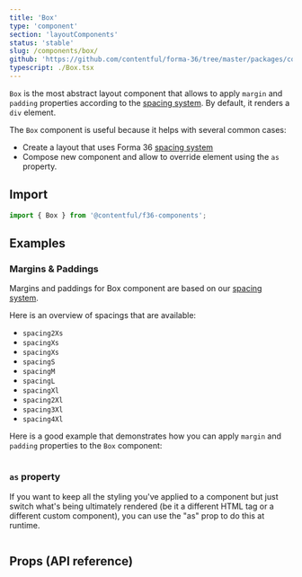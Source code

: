 ```yaml
---
title: 'Box'
type: 'component'
section: 'layoutComponents'
status: 'stable'
slug: /components/box/
github: 'https://github.com/contentful/forma-36/tree/master/packages/core/src/Box'
typescript: ./Box.tsx
---
```


`Box` is the most abstract layout component that allows to apply `margin` and `padding` properties according to the [spacing system]. By default, it renders a `div` element.

The `Box` component is useful because it helps with several common cases:

- Create a layout that uses Forma 36 [spacing system]
- Compose new component and allow to override element using the `as` property.

## Import

```js static=true
import { Box } from '@contentful/f36-components';
```

## Examples

### Margins & Paddings

Margins and paddings for Box component are based on our [spacing system].

Here is an overview of spacings that are available:

- `spacing2Xs`
- `spacingXs`
- `spacingXs`
- `spacingS`
- `spacingM`
- `spacingL`
- `spacingXl`
- `spacing2Xl`
- `spacing3Xl`
- `spacing4Xl`

Here is a good example that demonstrates how you can apply `margin` and `padding` properties to the `Box` component:

```jsx file=examples/BoxSpacingExample.tsx

```

### `as` property

If you want to keep all the styling you've applied to a component but just switch what's being ultimately rendered (be it a different HTML tag or a different custom component), you can use the "as" prop to do this at runtime.

```jsx file=examples/BoxPolymorphicExample.tsx

```

## Props (API reference)

<Props of="Box" storybookPath="/story/layout-box--basic" />

[spacing system]: ../tokens/spacing
